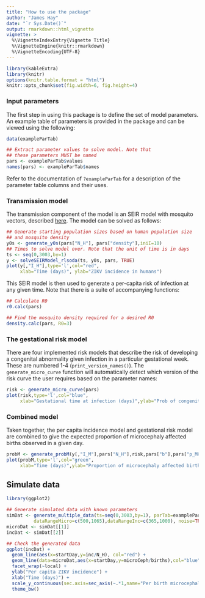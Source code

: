 ```yaml
---
title: "How to use the package"
author: "James Hay"
date: "`r Sys.Date()`"
output: rmarkdown::html_vignette
vignette: >
  %\VignetteIndexEntry{Vignette Title}
  %\VignetteEngine{knitr::rmarkdown}
  %\VignetteEncoding{UTF-8}
---
```

```r
library(kableExtra)
library(knitr)
options(knitr.table.format = "html")
knitr::opts_chunk$set(fig.width=6, fig.height=4) 
```

### Input parameters
The first step in using this package is to define the set of model parameters. An example table of parameters is provided in the package and can be viewed using the following:
```r
data(exampleParTab)

## Extract parameter values to solve model. Note that 
## these parameters MUST be named
pars <- exampleParTab$values
names(pars) <- exampleParTab$names
```
Refer to the documentation of `?exampleParTab` for a description of the parameter table columns and their uses.

### Transmission model
The transmission component of the model is an SEIR model with mosquito vectors, described [here](ADD LINK TO VIGNETTE SECTION). The model can be solved as follows:
```r
## Generate starting population sizes based on human population size
## and mosquito density
y0s <- generate_y0s(pars["N_H"], pars["density"],iniI=10)
## Times to solve model over. Note that the unit of time is in days
ts <- seq(0,3003,by=1)
y <- solveSEIRModel_rlsoda(ts, y0s, pars, TRUE)
plot(y[,"I_H"],type='l',col="red",
     xlab="Time (days)", ylab="ZIKV incidence in humans")
```

This SEIR model is then used to generate a per-capita risk of infection at any given time. Note that there is a suite of accompanying functions:
```r
## Calculate R0
r0.calc(pars)

## Find the mosquito density required for a desired R0
density.calc(pars, R0=3)
```

### The gestational risk model
There are four implemented risk models that describe the risk of developing a congenital abnormality given infection in a particular gestational week. These are numbered 1-4 (`print_version_names()`). The `generate_micro_curve` function will automatically detect which version of the risk curve the user requires based on the parameter names:
```r
risk <- generate_micro_curve(pars)
plot(risk,type='l',col="blue",
     xlab="Gestational time at infection (days)",ylab="Prob of congenital abnormality")
```

### Combined model
Taken together, the per capita incidence model and gestational risk model are combined to give the expected proportion of microcephaly affected births observed in a given day.
```r
probM <- generate_probM(y[,"I_M"],pars["N_H"],risk,pars["b"],pars["p_MH"],pars["baselineProb"],1)
plot(probM,type='l',col="green",
     xlab="Time (days)",ylab="Proportion of microcephaly affected births")
```

## Simulate data
```r
library(ggplot2)

## Generate simulated data with known parameters
simDat <- generate_multiple_data(ts=seq(0,3003,by=1), parTab=exampleParTab, weeks=FALSE, 
          dataRangeMicro=c(500,1065),dataRangeInc=c(365,1000), noise=TRUE,peakTimeRange=60)
microDat <- simDat[[1]]
incDat <- simDat[[2]]

## Check the generated data
ggplot(incDat) + 
  geom_line(aes(x=startDay,y=inc/N_H), col="red") +
  geom_line(data=microDat,aes(x=startDay,y=microCeph/births),col="blue") + 
  facet_wrap(~local) +
  ylab("Per capita ZIKV incidence") +
  xlab("Time (days)") +
  scale_y_continuous(sec.axis=sec_axis(~.*1,name="Per birth microcephaly\n incidence (blue)")) +
  theme_bw()
```